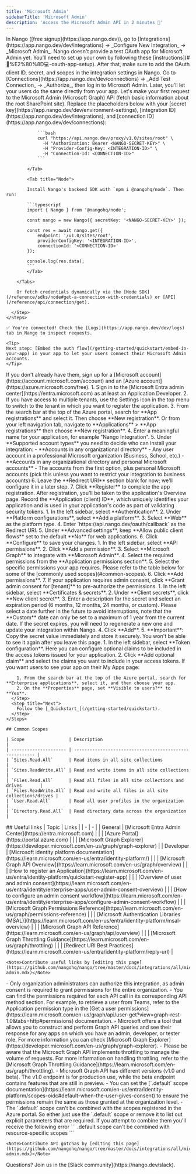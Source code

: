 ```yaml
---
title: 'Microsoft Admin'
sidebarTitle: 'Microsoft Admin'
description: 'Access the Microsoft Admin API in 2 minutes 💨'
---
```


<Tabs>
  <Tab title="🚀 Quickstart">
    <Steps>
      <Step title="Create an integration">
        In Nango ([free signup](https://app.nango.dev)), go to [Integrations](https://app.nango.dev/dev/integrations) -> _Configure New Integration_ -> _Microsoft Admin_. Nango doesn't provide a test OAuth app for Microsoft Admin yet. You’ll need to set up your own by following these [instructions](#🧑%E2%80%8D💻-oauth-app-setup). After that, make sure to add the OAuth client ID, secret, and scopes in the integration settings in Nango.
      </Step>
      <Step title="Authorize Microsoft Admin">
        Go to [Connections](https://app.nango.dev/dev/connections) -> _Add Test Connection_ -> _Authorize_, then log in to Microsoft Admin. Later, you'll let your users do the same directly from your app.
      </Step>
      <Step title="Call the Microsoft Admin API">
        Let's make your first request to the Microsoft Admin (Microsoft Graph) API (fetch basic information about the root SharePoint site). Replace the placeholders below with your [secret key](https://app.nango.dev/dev/environment-settings), [integration ID](https://app.nango.dev/dev/integrations), and [connection ID](https://app.nango.dev/dev/connections):
        <Tabs>
            <Tab title="cURL">

                ```bash
                curl "https://api.nango.dev/proxy/v1.0/sites/root" \
                  -H "Authorization: Bearer <NANGO-SECRET-KEY>" \
                  -H "Provider-Config-Key: <INTEGRATION-ID>" \
                  -H "Connection-Id: <CONNECTION-ID>"
                ```

            </Tab>

            <Tab title="Node">

            Install Nango's backend SDK with `npm i @nangohq/node`. Then run:

            ```typescript
            import { Nango } from '@nangohq/node';

            const nango = new Nango({ secretKey: '<NANGO-SECRET-KEY>' });

            const res = await nango.get({
                endpoint: '/v1.0/sites/root',
                providerConfigKey: '<INTEGRATION-ID>',
                connectionId: '<CONNECTION-ID>'
            });

            console.log(res.data);
            ```
            </Tab>

        </Tabs>
        
        Or fetch credentials dynamically via the [Node SDK](/reference/sdks/node#get-a-connection-with-credentials) or [API](/reference/api/connection/get).

      </Step>
    </Steps>

    ✅ You're connected! Check the [Logs](https://app.nango.dev/dev/logs) tab in Nango to inspect requests.

    <Tip>
    Next step: [Embed the auth flow](/getting-started/quickstart/embed-in-your-app) in your app to let your users connect their Microsoft Admin accounts.
    </Tip>
  </Tab>
  <Tab title="🧑‍💻 OAuth app setup">
    <Steps>
      <Step title="Create a Microsoft account and Azure account">
        If you don't already have them, sign up for a [Microsoft account](https://account.microsoft.com/account) and an [Azure account](https://azure.microsoft.com/free).
      </Step>
      <Step title="Register an application in Microsoft Entra ID">
        1. Sign in to the [Microsoft Entra admin center](https://entra.microsoft.com) as at least an Application Developer.
        2. If you have access to multiple tenants, use the Settings icon in the top menu to switch to the tenant in which you want to register the application.
        3. From the search bar at the top of the Azure portal, search for **App registrations** and select it. Then choose **New registration**. Or from your left navigation tab, navigate to **Applications** > **App registrations** then choose **New registration**.
        4. Enter a meaningful name for your application, for example "Nango Integration".
        5. Under **Supported account types** you need to decide who can install your integration:
           - **Accounts in any organizational directory** - Any user account in a professional Microsoft organization (Business, School, etc.)
           - **Accounts in any organizational directory and personal Microsoft accounts** - The accounts from the first option, plus personal Microsoft accounts (pick this unless you want to restrict your integration to business accounts)
        6. Leave the **Redirect URI** section blank for now; we'll configure it in a later step.
        7. Click **Register** to complete the app registration.
      </Step>
      <Step title="Note your application (client) ID">
        After registration, you'll be taken to the application's Overview page. Record the **Application (client) ID**, which uniquely identifies your application and is used in your application's code as part of validating security tokens.
      </Step>
      <Step title="Add a redirect URI">
        1. In the left sidebar, select **Authentication**.
        2. Under **Platform configurations**, select **Add a platform**.
        3. Select **Web** as the platform type.
        4. Enter `https://api.nango.dev/oauth/callback` as the Redirect URI.
        5. Under **Advanced settings**, keep **Allow public client flows** set to the default **No** for web applications.
        6. Click **Configure** to save your changes.
      </Step>
      <Step title="Add API permissions">
        1. In the left sidebar, select **API permissions**.
        2. Click **Add a permission**.
        3. Select **Microsoft Graph** to integrate with **Microsoft Admin**.
        4. Select the required permissions from the **Application permissions section**.
        5. Select the specific permissions your app requires. Please refer to the table below for some of the [commonly used scopes](#common-scopes).
        6. Click **Add permissions**.
        7. If your application requires admin consent, click **Grant admin consent for [tenant]** to pre-authorize the permissions.
      </Step>
      <Step title="Create a client secret">
        1. In the left sidebar, select **Certificates & secrets**.
        2. Under **Client secrets**, click **New client secret**.
        3. Enter a description for the secret and select an expiration period (6 months, 12 months, 24 months, or custom). Please select a date further in the future to avoid interruptions, note that the **Custom** date can only be set to a maximum of 1 year from the current date. If the secret expires, you will need to regenerate a new one and update your integration within Nango.
        4. Click **Add**.
        5. **Important**: Copy the secret value immediately and store it securely. You won't be able to see it again after you leave this page.
      </Step>
      <Step title="Configure token settings (optional)">
        1. In the left sidebar, select **Token configuration**. Here you can configure optional claims to be included in the access tokens issued for your application.
        2. Click **Add optional claim** and select the claims you want to include in your access tokens.
      </Step>
      <Step title="Configure app visibility (optional)">
        If you want users to see your app on their My Apps page:

        1. From the search bar at the top of the Azure portal, search for **Enterprise applications**, select it, and then choose your app.
        2. On the **Properties** page, set **Visible to users?** to **Yes**.
      </Step>
      <Step title="Next">
        Follow the [_Quickstart_](/getting-started/quickstart).
      </Step>
    </Steps>

    ## Common Scopes

    | Scope                 | Description                                             |
    | --------------------- | ------------------------------------------------------- |
    | `Sites.Read.All`      | Read items in all site collections                      |
    | `Sites.ReadWrite.All` | Read and write items in all site collections            |
    | `Files.Read.All`      | Read all files in all site collections and drives       |
    | `Files.ReadWrite.All` | Read and write all files in all site collections/drives |
    | `User.Read.All`       | Read all user profiles in the organization              |
    | `Directory.Read.All`  | Read directory data across the organization             |

  </Tab>
  <Tab title="🔗 Useful links">
    ## Useful links
    | Topic | Links | 
    | - | - | 
    | General | [Microsoft Entra Admin Center](https://entra.microsoft.com) |
    | | [Azure Portal](https://portal.azure.com) |
    | | [Microsoft Graph Explorer](https://developer.microsoft.com/en-us/graph/graph-explorer) |
    | Developer | [Microsoft identity platform documentation](https://learn.microsoft.com/en-us/entra/identity-platform/) |
    | | [Microsoft Graph API Overview](https://learn.microsoft.com/en-us/graph/overview) |
    | | [How to register an Application](https://learn.microsoft.com/en-us/entra/identity-platform/quickstart-register-app) |
    | | [Overview of user and admin consent](https://learn.microsoft.com/en-us/entra/identity/enterprise-apps/user-admin-consent-overview) |
    | | [How to configure an admin consent workflow](https://learn.microsoft.com/en-us/entra/identity/enterprise-apps/configure-admin-consent-workflow) |
    | | [Microsoft Graph Permissions Reference](https://learn.microsoft.com/en-us/graph/permissions-reference) |
    | | [Microsoft Authentication Libraries (MSAL)](https://learn.microsoft.com/en-us/entra/identity-platform/msal-overview) |
    | | [Microsoft Graph API Reference](https://learn.microsoft.com/en-us/graph/api/overview) |
    | | [Microsoft Graph Throttling Guidance](https://learn.microsoft.com/en-us/graph/throttling) |
    | | [Redirect URI Best Practices](https://learn.microsoft.com/en-us/entra/identity-platform/reply-url) |

    <Note>Contribute useful links by [editing this page](https://github.com/nangohq/nango/tree/master/docs/integrations/all/microsoft-admin.mdx)</Note>
  </Tab> 
  <Tab title="🚨 API gotchas">
    -   Only organization administrators can authorize this integration, as admin consent is required to grant permissions for the entire organization.
    -   You can find the permissions required for each API call in its corresponding API method section. For example, to retrieve a user from Teams, refer to the Application permission type in the [Get a user permissions](https://learn.microsoft.com/en-us/graph/api/user-get?view=graph-rest-1.0&tabs=http#permissions) documentation.
    -   Microsoft offers a tool that allows you to construct and perform Graph API queries and see their response for any apps on which you have an admin, developer, or tester role. For more information you can check [Microsoft Graph Explorer](https://developer.microsoft.com/en-us/graph/graph-explorer).
    -   Please be aware that the Microsoft Graph API implements throttling to manage the volume of requests. For more information on handling throttling, refer to the [Microsoft Graph Throttling Guidance](https://learn.microsoft.com/en-us/graph/throttling).
    -   Microsoft Graph API has different versions (v1.0 and beta). The v1.0 endpoint is for production use, while the beta endpoint contains features that are still in preview.
    -   You can set the [`.default` scope documentation](https://learn.microsoft.com/en-us/entra/identity-platform/scopes-oidc#default-when-the-user-gives-consent) to ensure the permissions remain the same as those granted at the organization level.
    -   The `.default` scope can't be combined with the scopes registered in the Azure portal. So either just use the `.default` scope or remove it to list out explicit parameters that are required. If you attempt to combine them you'll receive the following error
    ```
    .default scope can't be combined with resource-specific scopes
    ```

    <Note>Contribute API gotchas by [editing this page](https://github.com/nangohq/nango/tree/master/docs/integrations/all/microsoft-admin.mdx)</Note>
  </Tab>
</Tabs>

<Info>
    Questions? Join us in the [Slack community](https://nango.dev/slack).
</Info>